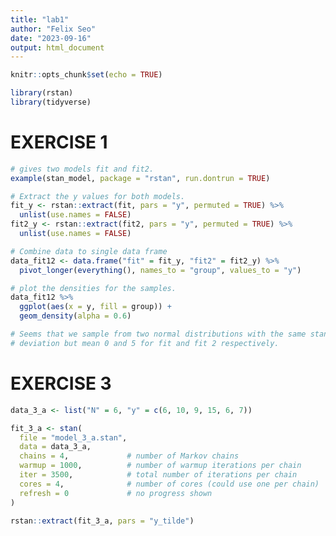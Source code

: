 ```yaml
---
title: "lab1"
author: "Felix Seo"
date: "2023-09-16"
output: html_document
---
```


```r
knitr::opts_chunk$set(echo = TRUE)
```


```r
library(rstan)
library(tidyverse)
```

# EXERCISE 1

```r
# gives two models fit and fit2.
example(stan_model, package = "rstan", run.dontrun = TRUE)

# Extract the y values for both models.
fit_y <- rstan::extract(fit, pars = "y", permuted = TRUE) %>% 
  unlist(use.names = FALSE) 
fit2_y <- rstan::extract(fit2, pars = "y", permuted = TRUE) %>% 
  unlist(use.names = FALSE) 

# Combine data to single data frame
data_fit12 <- data.frame("fit" = fit_y, "fit2" = fit2_y) %>% 
  pivot_longer(everything(), names_to = "group", values_to = "y")

# plot the densities for the samples.
data_fit12 %>% 
  ggplot(aes(x = y, fill = group)) +
  geom_density(alpha = 0.6)

# Seems that we sample from two normal distributions with the same standard 
# deviation but mean 0 and 5 for fit and fit 2 respectively. 
```

# EXERCISE 3

```r
data_3_a <- list("N" = 6, "y" = c(6, 10, 9, 15, 6, 7))

fit_3_a <- stan(
  file = "model_3_a.stan",
  data = data_3_a,
  chains = 4,             # number of Markov chains
  warmup = 1000,          # number of warmup iterations per chain
  iter = 3500,            # total number of iterations per chain
  cores = 4,              # number of cores (could use one per chain)
  refresh = 0             # no progress shown
)

rstan::extract(fit_3_a, pars = "y_tilde")
```

